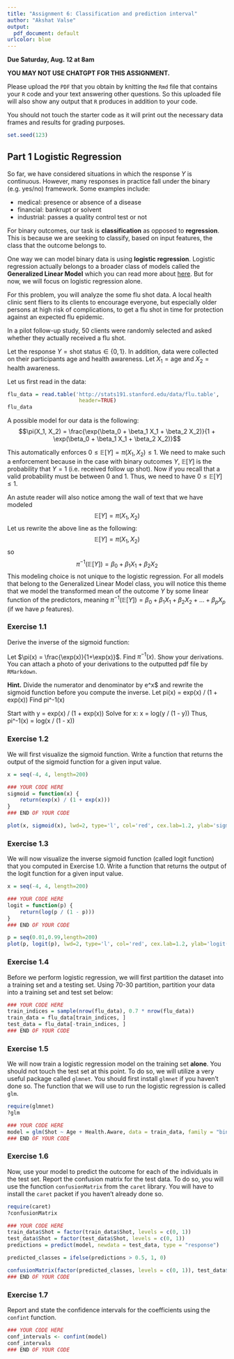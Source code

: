---
title: "Assignment 6: Classification and prediction interval"
author: "Akshat Valse"
output:
  pdf_document: default
urlcolor: blue
---

**Due Saturday, Aug. 12 at 8am**

**YOU MAY NOT USE CHATGPT FOR THIS ASSIGNMENT.**

Please upload the `PDF` that you obtain by knitting
the `Rmd` file that contains your `R` code and your text answering other questions. So this uploaded file will also show any output that `R` produces in addition to your code. 

You should not touch the starter code as it will print out the necessary data frames and results for grading purposes.


```{r}
set.seed(123)
```

## Part 1 Logistic Regression

So far, we have considered situations in which the response $Y$ is continuous. However, many responses in practice fall under the binary (e.g. yes/no) framework. Some examples include:

- medical: presence or absence of a disease
- financial: bankrupt or solvent
- industrial: passes a quality control test or not

For binary outcomes, our task is **classification** as opposed to **regression**. This is because we are seeking to classify, based on input features, the class that the outcome belongs to.

One way we can model binary data is using **logistic regression**. Logistic regression actually belongs to a broader class of models called the **Generalized Linear Model** which you can read more about [here](https://en.wikipedia.org/wiki/Generalized_linear_model). But for now, we will focus on logistic regression alone.

For this problem, you will analyze the some flu shot data. A local health clinic sent fliers to its clients to encourage everyone, but especially older persons at high risk of complications, to get a flu shot in time for protection against an expected flu epidemic.

In a pilot follow-up study, 50 clients were randomly selected and asked whether they actually received a flu shot. 

Let the response $Y = \text{shot status} \in \{0, 1\}$. In addition, data were collected on their participants age and health awareness. Let $X_1 = \text{age}$ and $X_2 = \text{health awareness}$.

Let us first read in the data:
```{r}
flu_data = read.table('http://stats191.stanford.edu/data/flu.table', 
                       header=TRUE)
flu_data
```

A possible model for our data is the following:
$$\pi(X_1, X_2) = \frac{\exp(\beta_0 + \beta_1 X_1 + \beta_2 X_2)}{1 + \exp(\beta_0 + \beta_1 X_1 + \beta_2 X_2)}$$

This automatically enforces $0 \leq \mathbb{E}[Y] = \pi(X_1, X_2) \leq 1$. We need to make such a enforcement because in the case with binary outcomes $Y$, $\mathbb{E}[Y]$ is the probability that $Y = 1$ (i.e. received follow up shot). Now if you recall that a valid probability must be between 0 and 1. Thus, we need to have $0 \leq \mathbb{E}[Y] \leq 1$. 

An astute reader will also notice among the wall of text that we have modeled 
$$\mathbb{E}[Y] = \pi(X_1, X_2)$$
Let us rewrite the above line as the following:
$$\mathbb{E}[Y] = \pi(X_1, X_2)$$
so
$$\pi^{-1}(\mathbb{E}[Y])= \beta_0 + \beta_1 X_1 + \beta_2 X_2$$
This modeling choice is not unique to the logistic regression. For all models that belong to the Generalized Linear Model class, you will notice this theme that we model the transformed mean of the outcome $Y$ by some linear function of the predictors, meaning $\pi^{-1}(\mathbb{E}[Y]) = \beta_0 + \beta_1 X_1 + \beta_2 X_2 + \dots + \beta_p X_p$ (if we have $p$ features).

### Exercise 1.1
Derive the inverse of the sigmoid function: 

Let $\pi(x) = \frac{\exp(x)}{1+\exp(x)}$. Find $\pi^{-1}(x)$. Show your derivations. You can attach a photo of your derivations to the outputted pdf file by `RMarkdown`.

**Hint.** Divide the numerator and denominator by e^x$ and rewrite the sigmoid function before you compute the inverse.
Let pi(x) = exp(x) / (1 + exp(x))
Find pi^-1(x)

Start with y = exp(x) / (1 + exp(x))
Solve for x: x = log(y / (1 - y))
Thus, pi^-1(x) = log(x / (1 - x))

### Exercise 1.2
We will first visualize the sigmoid function. Write a function that returns the output of the sigmoid function for a given input value.

```{r, error=T}
x = seq(-4, 4, length=200)

### YOUR CODE HERE
sigmoid = function(x) {
    return(exp(x) / (1 + exp(x)))
}
### END OF YOUR CODE

plot(x, sigmoid(x), lwd=2, type='l', col='red', cex.lab=1.2, ylab='sigmoid', main='sigmoid function')
```


### Exercise 1.3

We will now visualize the inverse sigmoid function (called logit function) that you computed in Exercise 1.0. Write a function that returns the output of the logit function for a given input value.

```{r, error=T}
x = seq(-4, 4, length=200)

### YOUR CODE HERE
logit = function(p) {
    return(log(p / (1 - p)))
}
### END OF YOUR CODE

p = seq(0.01,0.99,length=200)
plot(p, logit(p), lwd=2, type='l', col='red', cex.lab=1.2, ylab='logit(p)', main='logit function')
```


### Exercise 1.4

Before we perform logistic regression, we will first partition the dataset into a training set and a testing set. Using 70-30 partition, partition your data into a training set and test set below:
```{r}
### YOUR CODE HERE
train_indices = sample(nrow(flu_data), 0.7 * nrow(flu_data))
train_data = flu_data[train_indices, ]
test_data = flu_data[-train_indices, ]
### END OF YOUR CODE
```

### Exercise 1.5
We will now train a logistic regression model on the training set **alone**. You should not touch the test set at this point. To do so, we will utilize a very useful package called `glmnet`. You should first install `glmnet` if you haven't done so. The function that we will use to run the logistic regression is called `glm`.
```{r}
require(glmnet)
?glm

### YOUR CODE HERE
model = glm(Shot ~ Age + Health.Aware, data = train_data, family = "binomial")
### END OF YOUR CODE
```

### Exercise 1.6
Now, use your model to predict the outcome for each of the individuals in the test set. Report the confusion matrix for the test data. To do so, you will use the function `confusionMatrix` from the `caret` library. You will have to install the `caret` packet if you haven't already done so.

```{r}
require(caret)
?confusionMatrix

### YOUR CODE HERE
train_data$Shot = factor(train_data$Shot, levels = c(0, 1))
test_data$Shot = factor(test_data$Shot, levels = c(0, 1))
predictions = predict(model, newdata = test_data, type = "response")

predicted_classes = ifelse(predictions > 0.5, 1, 0)

confusionMatrix(factor(predicted_classes, levels = c(0, 1)), test_data$Shot)
### END OF YOUR CODE
```

### Exercise 1.7
Report and state the confidence intervals for the coefficients using the `confint` function.

```{r}
### YOUR CODE HERE
conf_intervals <- confint(model)
conf_intervals
### END OF YOUR CODE
```



